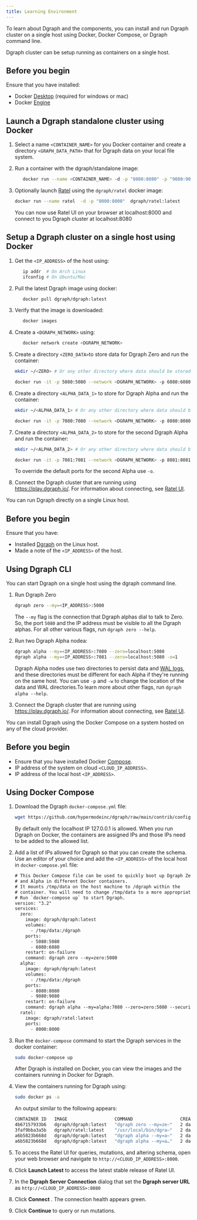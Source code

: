 ```yaml
---
title: Learning Environment
---
```


To learn about Dgraph and the components, you can install and run Dgraph cluster
on a single host using Docker, Docker Compose, or Dgraph command line.

<Tabs>

<Tab title="Docker">

Dgraph cluster can be setup running as containers on a single host.

## Before you begin

Ensure that you have installed:

- Docker [Desktop](https://docs.docker.com/desktop/) (required for windows or
  mac)
- Docker [Engine](https://docs.docker.com/engine/install/)

## Launch a Dgraph standalone cluster using Docker

1. Select a name `<CONTAINER_NAME>` for you Docker container and create a
   directory `<GRAPH_DATA_PATH>` that for Dgraph data on your local file system.
2. Run a container with the dgraph/standalone image:

   ```sh
      docker run --name <CONTAINER_NAME> -d -p "8080:8080" -p "9080:9080" -v <DGRAPH_DATA_PATH>:/dgraph dgraph/standalone:latest
   ```

3. Optionally launch [Ratel](dgraph/ratel/overview) using the `dgraph/ratel`
   docker image:

   ```sh
   docker run --name ratel  -d -p "8000:8000"  dgraph/ratel:latest
   ```

   You can now use Ratel UI on your browser at localhost:8000 and connect to you
   Dgraph cluster at localhost:8080

## Setup a Dgraph cluster on a single host using Docker

1. Get the `<IP_ADDRESS>` of the host using:

   ```sh
      ip addr  # On Arch Linux
      ifconfig # On Ubuntu/Mac
   ```

2. Pull the latest Dgraph image using docker:

   ```sh
      docker pull dgraph/dgraph:latest
   ```

3. Verify that the image is downloaded:

   ```sh
      docker images
   ```

4. Create a `<DGRAPH_NETWORK>` using:

   ```sh
      docker network create <DGRAPH_NETWORK>
   ```

5. Create a directory `<ZERO_DATA>`to store data for Dgraph Zero and run the
   container:

   ```sh
   mkdir ~/<ZERO> # Or any other directory where data should be stored.

   docker run -it -p 5080:5080 --network <DGRAPH_NETWORK> -p 6080:6080 -v ~/<ZERO_DATA>:/dgraph dgraph/dgraph:latest dgraph zero --my=<IP_ADDRESS>:5080
   ```

6. Create a directory `<ALPHA_DATA_1>` to store for Dgraph Alpha and run the
   container:

   ```sh
   mkdir ~/<ALPHA_DATA_1> # Or any other directory where data should be stored.

   docker run -it -p 7080:7080 --network <DGRAPH_NETWORK> -p 8080:8080 -p 9080:9080 -v ~/<ALPHA_DATA_1>:/dgraph dgraph/dgraph:latest dgraph alpha --zero=<IP_ADDRESS>:5080 --my=<IP_ADDRESS>:7080
   ```

7. Create a directory `<ALPHA_DATA_2>` to store for the second Dgraph Alpha and
   run the container:

   ```sh
   mkdir ~/<ALPHA_DATA_2> # Or any other directory where data should be stored.

   docker run -it -p 7081:7081 --network <DGRAPH_NETWORK> -p 8081:8081 -p 9081:9081 -v ~/<ALPHA_DATA_2>:/dgraph dgraph/dgraph:latest dgraph alpha --zero=<IP_ADDRESS>:5080 --my=<IP_ADDRESS>:7081  -o=1
   ```

   To override the default ports for the second Alpha use `-o`.

8. Connect the Dgraph cluster that are running using https://play.dgraph.io/.
   For information about connecting, see [Ratel UI](/dgraph/ratel/connection).

</Tab>

<Tab title="Dgraph Command Line">

You can run Dgraph directly on a single Linux host.

## Before you begin

Ensure that you have:

- Installed [Dgraph](./download) on the Linux host.
- Made a note of the `<IP_ADDRESS>` of the host.

## Using Dgraph CLI

You can start Dgraph on a single host using the dgraph command line.

1. Run Dgraph Zero

   ```sh
   dgraph zero --my=<IP_ADDRESS>:5080
   ```

   The `--my` flag is the connection that Dgraph alphas dial to talk to Zero.
   So, the port `5080` and the IP address must be visible to all the Dgraph
   alphas. For all other various flags, run `dgraph zero --help`.

1. Run two Dgraph Alpha nodea:

   ```sh
   dgraph alpha --my=<IP_ADDRESS>:7080 --zero=localhost:5080
   dgraph alpha --my=<IP_ADDRESS>:7081 --zero=localhost:5080 -o=1
   ```

   Dgraph Alpha nodes use two directories to persist data and
   [WAL logs](/dgraph/concepts/consistency-model), and these directories must be
   different for each Alpha if they're running on the same host. You can use
   `-p` and `-w` to change the location of the data and WAL directories.To learn
   more about other flags, run `dgraph alpha --help`.

1. Connect the Dgraph cluster that are running using https://play.dgraph.io/.
   For information about connecting, see [Ratel UI](/dgraph/ratel/connection).

</Tab>

<Tab title="Docker Compose">

You can install Dgraph using the Docker Compose on a system hosted on any of the
cloud provider.

## Before you begin

- Ensure that you have installed Docker
  [Compose](https://docs.docker.com/compose/).
- IP address of the system on cloud `<CLOUD_IP_ADDRESS>`.
- IP address of the local host `<IP_ADDRESS>`.

## Using Docker Compose

1. Download the Dgraph `docker-compose.yml` file:

   ```sh
   wget https://github.com/hypermodeinc/dgraph/raw/main/contrib/config/docker/docker-compose.yml
   ```

   By default only the localhost IP 127.0.0.1 is allowed. When you run Dgraph on
   Docker, the containers are assigned IPs and those IPs need to be added to the
   allowed list.

2. Add a list of IPs allowed for Dgraph so that you can create the schema. Use
   an editor of your choice and add the `<IP_ADDRESS>` of the local host in
   `docker-compose.yml` file:

   ```txt
   # This Docker Compose file can be used to quickly boot up Dgraph Zero
   # and Alpha in different Docker containers.
   # It mounts /tmp/data on the host machine to /dgraph within the
   # container. You will need to change /tmp/data to a more appropriate location.
   # Run `docker-compose up` to start Dgraph.
   version: "3.2"
   services:
     zero:
       image: dgraph/dgraph:latest
       volumes:
         - /tmp/data:/dgraph
       ports:
         - 5080:5080
         - 6080:6080
       restart: on-failure
       command: dgraph zero --my=zero:5080
     alpha:
       image: dgraph/dgraph:latest
       volumes:
         - /tmp/data:/dgraph
       ports:
         - 8080:8080
         - 9080:9080
       restart: on-failure
       command: dgraph alpha --my=alpha:7080 --zero=zero:5080 --security whitelist=<IP_ADDRESS>
     ratel:
       image: dgraph/ratel:latest
       ports:
         - 8000:8000

   ```

3. Run the `docker-compose` command to start the Dgraph services in the docker
   container:

   ```sh
   sudo docker-compose up
   ```

   After Dgraph is installed on Docker, you can view the images and the
   containers running in Docker for Dgraph.

4. View the containers running for Dgraph using:

   ```sh
   sudo docker ps -a
   ```

   An output similar to the following appears:

   ```sh
   CONTAINER ID   IMAGE                  COMMAND                  CREATED
   4b67157933b6   dgraph/dgraph:latest   "dgraph zero --my=ze—"   2 days ago
   3faf9bba3a5b   dgraph/ratel:latest    "/usr/local/bin/dgra—"   2 days ago
   a6b5823b668d   dgraph/dgraph:latest   "dgraph alpha --my=a—"   2 days ago
   a6b5823b668d   dgraph/dgraph:latest   "dgraph alpha --my=a…"   2 days ago
   ```

5. To access the Ratel UI for queries, mutations, and altering schema, open your
   web browser and navigate to `http://<CLOUD_IP_ADDRESS>:8000`.
6. Click **Launch Latest** to access the latest stable release of Ratel UI.
7. In the **Dgraph Server Connection** dialog that set the **Dgraph server URL**
   as `http://<CLOUD_IP_ADDRESS>:8080`
8. Click **Connect** . The connection health appears green.
9. Click **Continue** to query or run mutations.

</Tab>

</Tabs>
